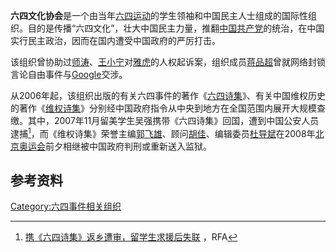 {{refimprove|time=2018-08-06T23:36:11+00:00}}
'''六四文化协会'''是一个由当年[[六四运动|六四运动]]的学生领袖和中国民主人士组成的国际性组织。目的是传播“六四文化”，壮大中国民主力量，推翻[[中国共产党|中国共产党]]的统治，在中国实行民主政治，因而在国内遭受中国政府的严厉打击。

该组织曾协助过[[师涛|师涛]]、[[王小宁_(1950年)|王小宁]]对[[雅虎|雅虎]]的人权起诉案，组织成员[[蒋品超|蒋品超]]曾就网络封锁言论自由事件与[[Google|Google]]交涉。

从2006年起，该组织出版的有关六四事件的著作《[[六四诗集|六四诗集]]》、有关中国维权历史的著作《[[维权诗集|维权诗集]]》分别经中国政府指令从中央到地方在全国范围内展开大规模查缴。其中，2007年11月留美学生吴强携带《六四诗集》回国，遭到中国公安人员逮捕<ref>[http://shenyun.epochtimes.com/b5/7/11/20/n1907263.htm 携《六四诗集》返乡遭审，留学生求援后失联] {{Wayback|url=http://shenyun.epochtimes.com/b5/7/11/20/n1907263.htm |date=20190609053432 }}，RFA</ref>，而《维权诗集》荣誉主编[[郭飞雄|郭飞雄]]、顾问[[胡佳|胡佳]]、编辑委员[[杜导斌|杜导斌]]在2008年[[2008年夏季奥林匹克运动会|北京奥运会]]前夕相继被中国政府判刑或重新送入监狱。

== 参考资料 ==
{{Reflist}}

{{六四事件}}

[[Category:六四事件相关组织|Category:六四事件相关组织]]